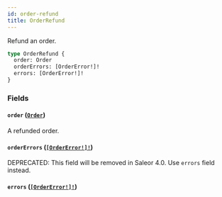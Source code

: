 ```yaml
---
id: order-refund
title: OrderRefund
---
```


Refund an order.

```graphql
type OrderRefund {
  order: Order
  orderErrors: [OrderError!]!
  errors: [OrderError!]!
}
```

### Fields

#### `order` ([`Order`](/docs/developer/api-reference/objects/order))

A refunded order.

#### `orderErrors` ([`[OrderError!]!`](/docs/developer/api-reference/objects/order-error))

<span class="badge badge--warning">DEPRECATED: This field will be removed in Saleor 4.0. Use `errors` field instead.</span>

#### `errors` ([`[OrderError!]!`](/docs/developer/api-reference/objects/order-error))
